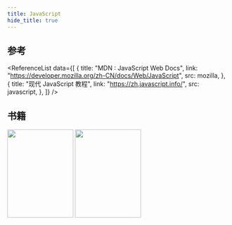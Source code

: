 ```yaml
---
title: JavaScript
hide_title: true
---
```



<FeatureIcon src={javascript} title="JavaScript" />
<LinkList
  data={[
    {
      title: "代码规范",
      link: "/docs/javascript/code-specification",
      src: javascript,
    },
    { title: "变量", link: "/docs/javascript/variable", src: javascript },
    {
      title: "数据类型",
      link: "/docs/javascript/data-type",
      src: javascript,
    },
    {
      title: "运算符和表达式",
      link: "/docs/javascript/operators-and-expressions",
      src: javascript,
    },
    {
      title: "引用类型",
      link: "/docs/javascript/reference-types",
      src: javascript,
    },
    {
      title: "函数",
      link: "/docs/javascript/function",
      src: javascript,
    },
    {
      title: "解决方案",
      link: "/docs/javascript/solutions",
      src: javascript,
    },
  ]}
/>

## 参考

<ReferenceList
  data={[
    {
      title: "MDN : JavaScript Web Docs",
      link: "https://developer.mozilla.org/zh-CN/docs/Web/JavaScript",
      src: mozilla,
    },
    {
      title: "现代 JavaScript 教程",
      link: "https://zh.javascript.info/",
      src: javascript,
    },
  ]}
/>

## 书籍

<!-- TODO - Create a component named BookList -->

<div style={{ display: "flex", gap: 12 }}>
  <img
    style={{ boxShadow: "3px 3px 6px -3px black" }}
    height="200"
    width="150"
    src={javascriptRedBook}
  />
  <img
    style={{ boxShadow: "3px 3px 6px -3px black" }}
    height="200"
    width="150"
    src={eloquentJavascript}
  />
</div>

